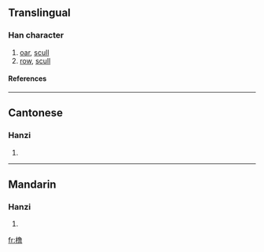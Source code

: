 {{see|櫓}}

==Translingual==
===Han character===
{{Han char|rn=75|rad=木|as=12|sn=16|four=|canj=木弓田日 (DNWA), X木弓田日 (XDNWA)}}
# [[oar]], [[scull]]
# [[row]], [[scull]]
====References====
{{Han ref|kx=0555.311|hdz=21294.060|uh=6A79|ud=27257}}

----
==Cantonese==
===Hanzi===
{{yue-hanzi|jyut=|y=lou5}}
# {{defn|Cantonese}}

----
==Mandarin==
===Hanzi===
{{cmn-hanzi|tra=櫓|pin=[[lǔ]] (lu3)|wg=lu<sup>3</sup>}}
# {{defn|Mandarin}}

[[fr:橹]]